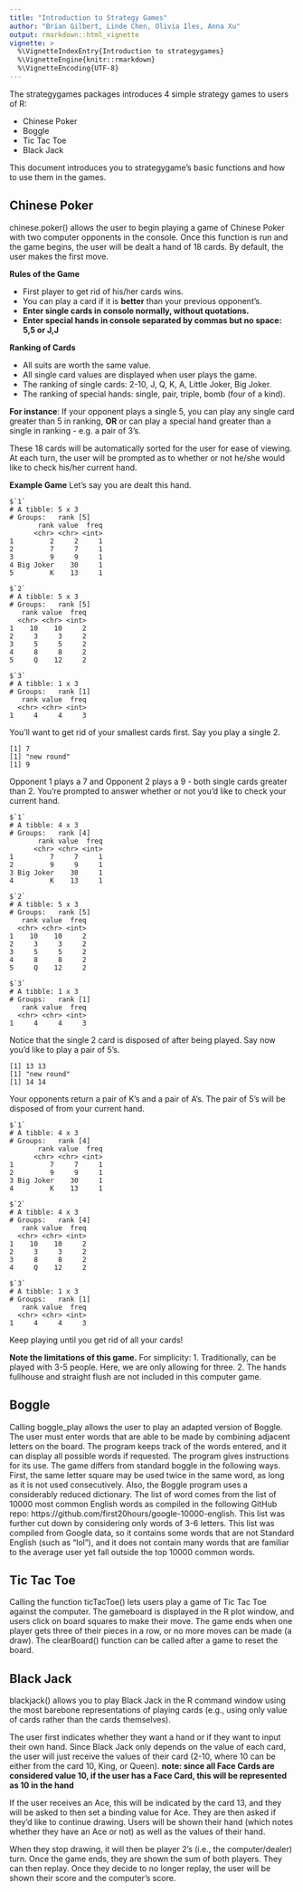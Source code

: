 ```yaml
---
title: "Introduction to Strategy Games"
author: "Brian Gilbert, Linde Chen, Olivia Iles, Anna Xu"
output: rmarkdown::html_vignette
vignette: >
  %\VignetteIndexEntry{Introduction to strategygames}
  %\VignetteEngine{knitr::rmarkdown}
  %\VignetteEncoding{UTF-8}
---
```

The strategygames packages introduces 4 simple strategy games to users of R:

+ Chinese Poker
+ Boggle
+ Tic Tac Toe
+ Black Jack 

This document introduces you to strategygame's basic functions and how to use them in the games.

## **Chinese Poker**

chinese.poker() allows the user to begin playing a game of Chinese Poker with two computer opponents in the console. Once this function is run and the game begins, the user will be dealt a hand of 18 cards. By default, the user makes the first move.

**Rules of the Game**

+ First player to get rid of his/her cards wins. 
+ You can play a card if it is **better** than your previous opponent's.
+ **Enter single cards in console normally, without quotations.** 
+ **Enter special hands in console separated by commas but no space: 5,5 or J,J**

**Ranking of Cards**

+ All suits are worth the same value.
+ All single card values are displayed when user plays the game.
+ The ranking of single cards: 2-10, J, Q, K, A, Little Joker, Big Joker.
+ The ranking of special hands: single, pair, triple, bomb (four of a kind).

**For instance**: If your opponent plays a single 5, you can play any single card greater than 5 in ranking, **OR** or can play a special hand greater than a single in ranking - e.g. a pair of 3's.

These 18 cards will be automatically sorted for the user for ease of viewing. At each turn, the user will be prompted as to whether or not he/she would like to check his/her current hand. 

**Example Game** 
Let's say you are dealt this hand. 
```
$`1`
# A tibble: 5 x 3
# Groups:   rank [5]
       rank value  freq
      <chr> <chr> <int>
1         2     2     1
2         7     7     1
3         9     9     1
4 Big Joker    30     1
5         K    13     1

$`2`
# A tibble: 5 x 3
# Groups:   rank [5]
   rank value  freq
  <chr> <chr> <int>
1    10    10     2
2     3     3     2
3     5     5     2
4     8     8     2
5     Q    12     2

$`3`
# A tibble: 1 x 3
# Groups:   rank [1]
   rank value  freq
  <chr> <chr> <int>
1     4     4     3
```

You'll want to get rid of your smallest cards first. Say you play a single 2. 

```
[1] 7
[1] "new round"
[1] 9
```

Opponent 1 plays a 7 and Opponent 2 plays a 9 - both single cards greater than 2. You're prompted to answer whether or not you'd like to check your current hand. 

```
$`1`
# A tibble: 4 x 3
# Groups:   rank [4]
       rank value  freq
      <chr> <chr> <int>
1         7     7     1
2         9     9     1
3 Big Joker    30     1
4         K    13     1

$`2`
# A tibble: 5 x 3
# Groups:   rank [5]
   rank value  freq
  <chr> <chr> <int>
1    10    10     2
2     3     3     2
3     5     5     2
4     8     8     2
5     Q    12     2

$`3`
# A tibble: 1 x 3
# Groups:   rank [1]
   rank value  freq
  <chr> <chr> <int>
1     4     4     3
```

Notice that the single 2 card is disposed of after being played. Say now you'd like to play a pair of 5's. 

```
[1] 13 13
[1] "new round"
[1] 14 14
```

Your opponents return a pair of K's and a pair of A's. The pair of 5's will be disposed of from your current hand. 

```
$`1`
# A tibble: 4 x 3
# Groups:   rank [4]
       rank value  freq
      <chr> <chr> <int>
1         7     7     1
2         9     9     1
3 Big Joker    30     1
4         K    13     1

$`2`
# A tibble: 4 x 3
# Groups:   rank [4]
   rank value  freq
  <chr> <chr> <int>
1    10    10     2
2     3     3     2
3     8     8     2
4     Q    12     2

$`3`
# A tibble: 1 x 3
# Groups:   rank [1]
   rank value  freq
  <chr> <chr> <int>
1     4     4     3
```
Keep playing until you get rid of all your cards!

**Note the limitations of this game.** 
For simplicity: 
1. Traditionally, can be played with 3-5 people. Here, we are only allowing for three. 
2. The hands fullhouse and straight flush are not included in this computer game.

## **Boggle**

Calling boggle_play allows the user to play an adapted version of Boggle. The user must enter words that are able to be made by combining adjacent letters on the board. The program keeps track of the words entered, and it can display all possible words if requested. The program gives instructions for its use. The game differs from standard boggle in the following ways. First, the same letter square may be used twice in the same word, as long as it is not used consecutively. Also, the Boggle program uses a considerably reduced dictionary. The list of word comes from the list of 10000 most common English words as compiled in the following GitHub repo: https://github.com/first20hours/google-10000-english. This list was further cut down by considering only words of 3-6 letters. This list was compiled from Google data, so it contains some words that are not Standard English (such as "lol"), and it does not contain many words that are familiar to the average user yet fall outside the top 10000 common words.

## **Tic Tac Toe**

Calling the function ticTacToe() lets users play a game of Tic Tac Toe against the computer. The gameboard is displayed in the R plot window, and users click on board squares to make their move. The game ends when one player gets three of their pieces in a row, or no more moves can be made (a draw). The clearBoard() function can be called after a game to reset the board.

## **Black Jack**

blackjack() allows you to play Black Jack in the R command window using the most barebone representations of playing cards (e.g., using only value of cards rather than the cards themselves). 

The user first indicates whether they want a hand or if they want to input their own hand. Since Black Jack only depends on the value of each card, the user will just receive the values of their card (2-10, where 10 can be either from the card 10, King, or Queen). **note: since all Face Cards are considered value 10, if the user has a Face Card, this will be represented as 10 in the hand**

If the user receives an Ace, this will be indicated by the card 13, and they will be asked to then set a binding value for Ace. They are then asked if they'd like to continue drawing. Users will be shown their hand (which notes whether they have an Ace or not) as well as the values of their hand. 

When they stop drawing, it will then be player 2's (i.e., the computer/dealer) turn. Once the game ends, they are shown the sum of both players. They can then replay. Once they decide to no longer replay, the user will be shown their score and the computer's score. 
